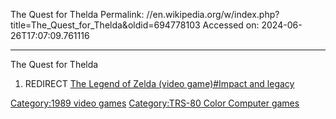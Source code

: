 The Quest for Thelda
Permalink: //en.wikipedia.org/w/index.php?title=The_Quest_for_Thelda&oldid=694778103
Accessed on: 2024-06-26T17:07:09.761116



------
The Quest for Thelda
#REDIRECT [[The Legend of Zelda (video game)#Impact and legacy]]
{{DEFAULTSORT:Quest for Thelda, The}}
[[Category:1989 video games]]
[[Category:TRS-80 Color Computer games]]